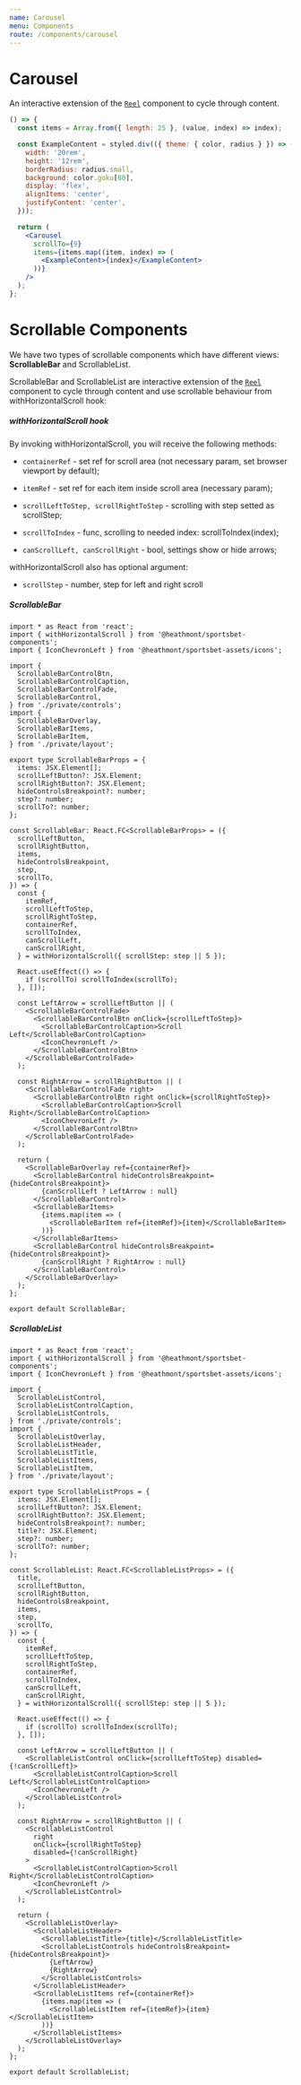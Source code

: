 ```yaml
---
name: Carousel
menu: Components
route: /components/carousel
---
```


# Carousel

An interactive extension of the [`Reel`](../reel) component to cycle through content.

```jsx react-live
() => {
  const items = Array.from({ length: 25 }, (value, index) => index);

  const ExampleContent = styled.div(({ theme: { color, radius } }) => ({
    width: '20rem',
    height: '12rem',
    borderRadius: radius.small,
    background: color.goku[80],
    display: 'flex',
    alignItems: 'center',
    justifyContent: 'center',
  }));

  return (
    <Carousel
      scrollTo={9}
      items={items.map((item, index) => (
        <ExampleContent>{index}</ExampleContent>
      ))}
    />
  );
};
```

# Scrollable Components

We have two types of scrollable components which have different views: **ScrollableBar** and ScrollableList.

ScrollableBar and ScrollableList are interactive extension of the [`Reel`](../reel) component to cycle through content and use scrollable behaviour from withHorizontalScroll hook:

##### **withHorizontalScroll hook**

By invoking withHorizontalScroll, you will receive the following methods:

- `containerRef` - set ref for scroll area (not necessary param, set browser viewport by default);

- `itemRef` - set ref for each item inside scroll area (necessary param);

- `scrollLeftToStep, scrollRightToStep` - scrolling with step setted as scrollStep;

- `scrollToIndex` - func, scrolling to needed index: scrollToIndex(index);

- `canScrollLeft, canScrollRight` - bool, settings show or hide arrows;

withHorizontalScroll also has optional argument:

- `scrollStep` - number, step for left and right scroll

##### **ScrollableBar**

```
import * as React from 'react';
import { withHorizontalScroll } from '@heathmont/sportsbet-components';
import { IconChevronLeft } from '@heathmont/sportsbet-assets/icons';

import {
  ScrollableBarControlBtn,
  ScrollableBarControlCaption,
  ScrollableBarControlFade,
  ScrollableBarControl,
} from './private/controls';
import {
  ScrollableBarOverlay,
  ScrollableBarItems,
  ScrollableBarItem,
} from './private/layout';

export type ScrollableBarProps = {
  items: JSX.Element[];
  scrollLeftButton?: JSX.Element;
  scrollRightButton?: JSX.Element;
  hideControlsBreakpoint?: number;
  step?: number;
  scrollTo?: number;
};

const ScrollableBar: React.FC<ScrollableBarProps> = ({
  scrollLeftButton,
  scrollRightButton,
  items,
  hideControlsBreakpoint,
  step,
  scrollTo,
}) => {
  const {
    itemRef,
    scrollLeftToStep,
    scrollRightToStep,
    containerRef,
    scrollToIndex,
    canScrollLeft,
    canScrollRight,
  } = withHorizontalScroll({ scrollStep: step || 5 });

  React.useEffect(() => {
    if (scrollTo) scrollToIndex(scrollTo);
  }, []);

  const LeftArrow = scrollLeftButton || (
    <ScrollableBarControlFade>
      <ScrollableBarControlBtn onClick={scrollLeftToStep}>
        <ScrollableBarControlCaption>Scroll Left</ScrollableBarControlCaption>
        <IconChevronLeft />
      </ScrollableBarControlBtn>
    </ScrollableBarControlFade>
  );

  const RightArrow = scrollRightButton || (
    <ScrollableBarControlFade right>
      <ScrollableBarControlBtn right onClick={scrollRightToStep}>
        <ScrollableBarControlCaption>Scroll Right</ScrollableBarControlCaption>
        <IconChevronLeft />
      </ScrollableBarControlBtn>
    </ScrollableBarControlFade>
  );

  return (
    <ScrollableBarOverlay ref={containerRef}>
      <ScrollableBarControl hideControlsBreakpoint={hideControlsBreakpoint}>
        {canScrollLeft ? LeftArrow : null}
      </ScrollableBarControl>
      <ScrollableBarItems>
        {items.map(item => (
          <ScrollableBarItem ref={itemRef}>{item}</ScrollableBarItem>
        ))}
      </ScrollableBarItems>
      <ScrollableBarControl hideControlsBreakpoint={hideControlsBreakpoint}>
        {canScrollRight ? RightArrow : null}
      </ScrollableBarControl>
    </ScrollableBarOverlay>
  );
};

export default ScrollableBar;
```

##### **ScrollableList**

```
import * as React from 'react';
import { withHorizontalScroll } from '@heathmont/sportsbet-components';
import { IconChevronLeft } from '@heathmont/sportsbet-assets/icons';

import {
  ScrollableListControl,
  ScrollableListControlCaption,
  ScrollableListControls,
} from './private/controls';
import {
  ScrollableListOverlay,
  ScrollableListHeader,
  ScrollableListTitle,
  ScrollableListItems,
  ScrollableListItem,
} from './private/layout';

export type ScrollableListProps = {
  items: JSX.Element[];
  scrollLeftButton?: JSX.Element;
  scrollRightButton?: JSX.Element;
  hideControlsBreakpoint?: number;
  title?: JSX.Element;
  step?: number;
  scrollTo?: number;
};

const ScrollableList: React.FC<ScrollableListProps> = ({
  title,
  scrollLeftButton,
  scrollRightButton,
  hideControlsBreakpoint,
  items,
  step,
  scrollTo,
}) => {
  const {
    itemRef,
    scrollLeftToStep,
    scrollRightToStep,
    containerRef,
    scrollToIndex,
    canScrollLeft,
    canScrollRight,
  } = withHorizontalScroll({ scrollStep: step || 5 });

  React.useEffect(() => {
    if (scrollTo) scrollToIndex(scrollTo);
  }, []);

  const LeftArrow = scrollLeftButton || (
    <ScrollableListControl onClick={scrollLeftToStep} disabled={!canScrollLeft}>
      <ScrollableListControlCaption>Scroll Left</ScrollableListControlCaption>
      <IconChevronLeft />
    </ScrollableListControl>
  );

  const RightArrow = scrollRightButton || (
    <ScrollableListControl
      right
      onClick={scrollRightToStep}
      disabled={!canScrollRight}
    >
      <ScrollableListControlCaption>Scroll Right</ScrollableListControlCaption>
      <IconChevronLeft />
    </ScrollableListControl>
  );

  return (
    <ScrollableListOverlay>
      <ScrollableListHeader>
        <ScrollableListTitle>{title}</ScrollableListTitle>
        <ScrollableListControls hideControlsBreakpoint={hideControlsBreakpoint}>
          {LeftArrow}
          {RightArrow}
        </ScrollableListControls>
      </ScrollableListHeader>
      <ScrollableListItems ref={containerRef}>
        {items.map(item => (
          <ScrollableListItem ref={itemRef}>{item}</ScrollableListItem>
        ))}
      </ScrollableListItems>
    </ScrollableListOverlay>
  );
};

export default ScrollableList;

```
